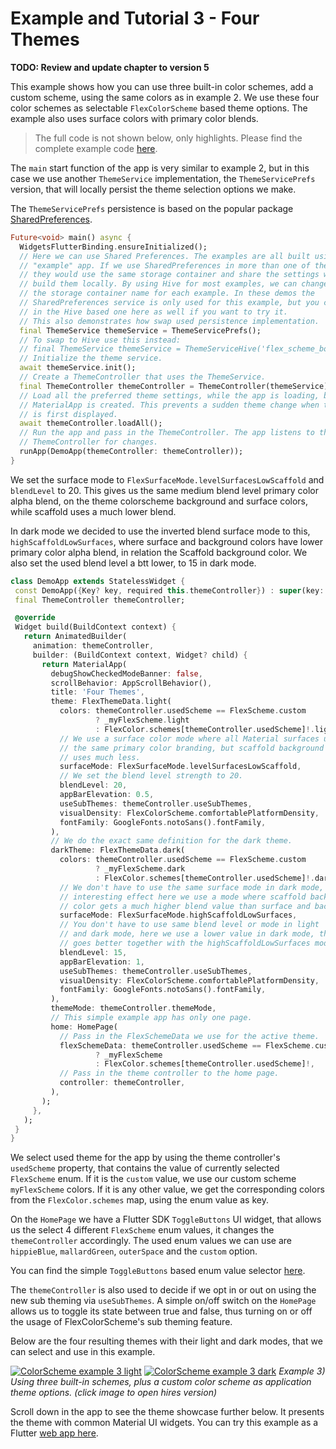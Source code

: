 # Example and Tutorial 3 - Four Themes

**TODO: Review and update chapter to version 5**

This example shows how you can use three built-in color schemes, add a custom
scheme, using the same colors as in example 2. We use these four color schemes
as selectable `FlexColorScheme` based theme options. The example also uses surface
colors with primary color blends.

> The full code is not shown below, only highlights.
> Please find the complete example code
> [here](https://github.com/rydmike/flex_color_scheme/tree/master/example/lib/example3).

The `main` start function of the app is very similar to example 2, but in this
case we use another `ThemeService` implementation, the `ThemeServicePrefs`
version, that will locally persist the theme selection options we make.

The `ThemeServicePrefs` persistence is based on the popular package
[SharedPreferences](https://pub.dev/packages/shared_preferences).

```dart
Future<void> main() async {
  WidgetsFlutterBinding.ensureInitialized();
  // Here we can use Shared Preferences. The examples are all built using same
  // "example" app. If we use SharedPreferences in more than one of the apps
  // they would use the same storage container and share the settings when you
  // build them locally. By using Hive for most examples, we can change
  // the storage container name for each example. In these demos the
  // SharedPreferences service is only used for this example, but you can swap
  // in the Hive based one here as well if you want to try it.
  // This also demonstrates how swap used persistence implementation.
  final ThemeService themeService = ThemeServicePrefs();
  // To swap to Hive use this instead:
  // final ThemeService themeService = ThemeServiceHive('flex_scheme_box_3');
  // Initialize the theme service.
  await themeService.init();
  // Create a ThemeController that uses the ThemeService.
  final ThemeController themeController = ThemeController(themeService);
  // Load all the preferred theme settings, while the app is loading, before
  // MaterialApp is created. This prevents a sudden theme change when the app
  // is first displayed.
  await themeController.loadAll();
  // Run the app and pass in the ThemeController. The app listens to the
  // ThemeController for changes.
  runApp(DemoApp(themeController: themeController));
}
```

We set the surface mode to
`FlexSurfaceMode.levelSurfacesLowScaffold` and `blendLevel` to 20. This
gives us the same medium blend level primary color alpha blend, on the
theme colorscheme background and surface colors, while
scaffold uses a much lower blend.

In dark mode we decided to use the inverted blend surface mode to this,
`highScaffoldLowSurfaces`, where surface and background colors have lower
primary color alpha blend, in relation the Scaffold background color. We also
set the used blend level a btt lower, to 15 in dark mode.

 ```dart
 class DemoApp extends StatelessWidget {
  const DemoApp({Key? key, required this.themeController}) : super(key: key);
  final ThemeController themeController;

  @override
  Widget build(BuildContext context) {
    return AnimatedBuilder(
      animation: themeController,
      builder: (BuildContext context, Widget? child) {
        return MaterialApp(
          debugShowCheckedModeBanner: false,
          scrollBehavior: AppScrollBehavior(),
          title: 'Four Themes',
          theme: FlexThemeData.light(
            colors: themeController.usedScheme == FlexScheme.custom
                    ? _myFlexScheme.light
                    : FlexColor.schemes[themeController.usedScheme]!.light,
            // We use a surface color mode where all Material surfaces use
            // the same primary color branding, but scaffold background
            // uses much less.
            surfaceMode: FlexSurfaceMode.levelSurfacesLowScaffold,
            // We set the blend level strength to 20.
            blendLevel: 20,
            appBarElevation: 0.5,
            useSubThemes: themeController.useSubThemes,
            visualDensity: FlexColorScheme.comfortablePlatformDensity,
            fontFamily: GoogleFonts.notoSans().fontFamily,
          ),
          // We do the exact same definition for the dark theme.
          darkTheme: FlexThemeData.dark(
            colors: themeController.usedScheme == FlexScheme.custom
                    ? _myFlexScheme.dark
                    : FlexColor.schemes[themeController.usedScheme]!.dark,
            // We don't have to use the same surface mode in dark mode, for an
            // interesting effect here we use a mode where scaffold background
            // color gets a much higher blend value than surface and background.
            surfaceMode: FlexSurfaceMode.highScaffoldLowSurfaces,
            // You don't have to use same blend level or mode in light
            // and dark mode, here we use a lower value in dark mode, that
            // goes better together with the highScaffoldLowSurfaces mode.
            blendLevel: 15,
            appBarElevation: 1,
            useSubThemes: themeController.useSubThemes,
            visualDensity: FlexColorScheme.comfortablePlatformDensity,
            fontFamily: GoogleFonts.notoSans().fontFamily,
          ),
          themeMode: themeController.themeMode,
          // This simple example app has only one page.
          home: HomePage(
            // Pass in the FlexSchemeData we use for the active theme.
            flexSchemeData: themeController.usedScheme == FlexScheme.custom
                    ? _myFlexScheme
                    : FlexColor.schemes[themeController.usedScheme]!,
            // Pass in the theme controller to the home page.
            controller: themeController,
          ),
        );
      },
    );
  }
}
 ```

We select used theme for the app by using the theme controller's
`usedScheme` property, that contains the value of currently selected
`FlexScheme` enum. If it is the `custom` value, we use our custom scheme
`myFlexScheme` colors. If it is any other value, we get the corresponding
colors from the `FlexColor.schemes` map, using the enum value as key.

On the `HomePage` we have a Flutter SDK `ToggleButtons` UI widget, that
allows us the select 4 different `FlexScheme` enum values, it changes the
`themeController` accordingly. The used enum values we can use are
`hippieBlue`, `mallardGreen`, `outerSpace` and the `custom` option.

You can find the simple `ToggleButtons` based enum value selector
[here](https://github.com/rydmike/flex_color_scheme/blob/master/example/lib/shared/widgets/app/theme_select_buttons.dart).

The `themeController` is also used to decide if we opt in or out on using
the new sub theming via `useSubThemes`. A simple on/off switch on the `HomePage`
allows us to toggle its state between true and false, thus turning on or off
the usage of FlexColorScheme's sub theming feature.

Below are the four resulting themes with their light and dark modes, that we
can select and use in this example.

[<img src="https://rydmike.com/assets_fcsv4/23-example-3-a-small.jpg?raw=true" alt="ColorScheme example 3 light" />](https://rydmike.com/assets_fcsv4/23-example-3-a.png?raw=true)
[<img src="https://rydmike.com/assets_fcsv4/23-example-3-b-small.jpg?raw=true" alt="ColorScheme example 3 dark" />](https://rydmike.com/assets_fcsv4/23-example-3-b.png?raw=true)
_Example 3) Using three built-in schemes, plus a custom color scheme
as application theme options. (click image to open hires version)_

Scroll down in the app to see the theme showcase further below. It presents the
theme with common Material UI widgets. You can try this example as a Flutter
[web app here](https://rydmike.com/flexcolorschemeV4Tut3).
